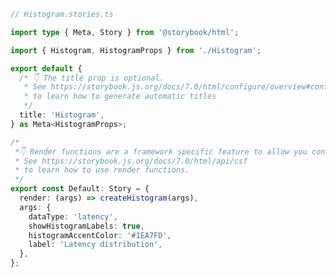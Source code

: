 ```ts
// Histogram.stories.ts

import type { Meta, Story } from '@storybook/html';

import { Histogram, HistogramProps } from './Histogram';

export default {
  /* 👇 The title prop is optional.
   * See https://storybook.js.org/docs/7.0/html/configure/overview#configure-story-loading
   * to learn how to generate automatic titles
   */
  title: 'Histogram',
} as Meta<HistogramProps>;

/*
 *👇 Render functions are a framework specific feature to allow you control on how the component renders.
 * See https://storybook.js.org/docs/7.0/html/api/csf
 * to learn how to use render functions.
 */
export const Default: Story = {
  render: (args) => createHistogram(args),
  args: {
    dataType: 'latency',
    showHistogramLabels: true,
    histogramAccentColor: '#1EA7FD',
    label: 'Latency distribution',
  },
};
```